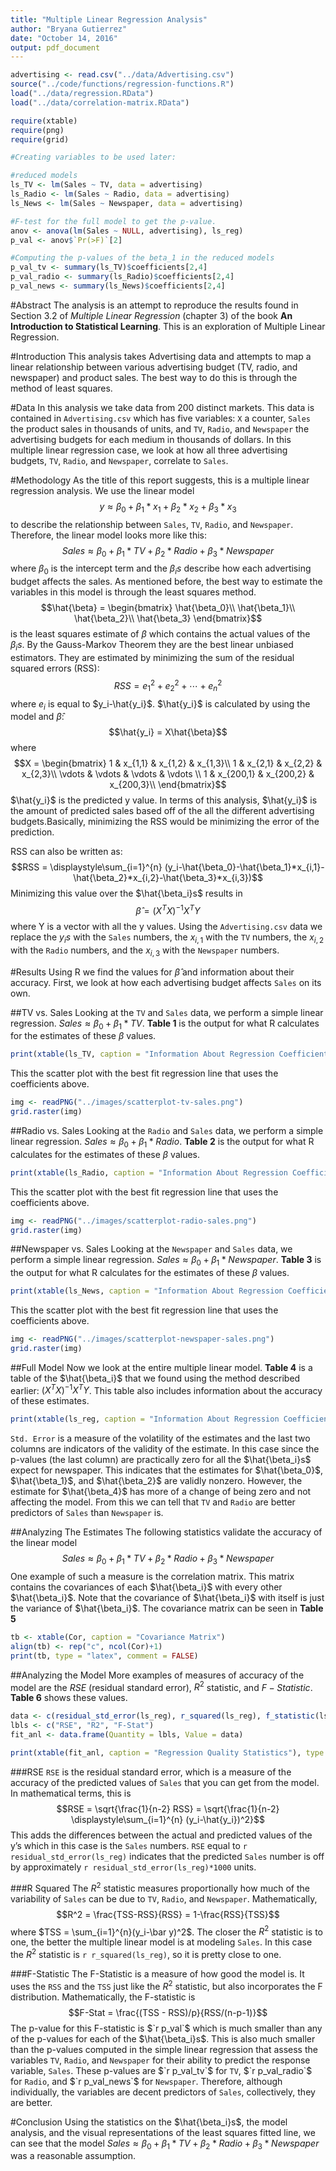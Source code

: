 ---
title: "Multiple Linear Regression Analysis"
author: "Bryana Gutierrez"
date: "October 14, 2016"
output: pdf_document
---

```{r, echo=FALSE, include = FALSE}
advertising <- read.csv("../data/Advertising.csv")
source("../code/functions/regression-functions.R")
load("../data/regression.RData")
load("../data/correlation-matrix.RData")

require(xtable)
require(png)
require(grid)

#Creating variables to be used later: 

#reduced models
ls_TV <- lm(Sales ~ TV, data = advertising)
ls_Radio <- lm(Sales ~ Radio, data = advertising)
ls_News <- lm(Sales ~ Newspaper, data = advertising)

#F-test for the full model to get the p-value.
anov <- anova(lm(Sales ~ NULL, advertising), ls_reg)
p_val <- anov$`Pr(>F)`[2]

#Computing the p-values of the beta_1 in the reduced models
p_val_tv <- summary(ls_TV)$coefficients[2,4]
p_val_radio <- summary(ls_Radio)$coefficients[2,4]
p_val_news <- summary(ls_News)$coefficients[2,4]
```
#Abstract 
The analysis is an attempt to reproduce the results found in Section 3.2 of *Multiple Linear Regression* (chapter 3) of the book **An Introduction to Statistical Learning**. This is an exploration of Multiple Linear Regression. 

#Introduction
This analysis takes Advertising data and attempts to map a linear relationship between various advertising budget (TV, radio, and newspaper) and product sales. The best way to do this is through the method of least squares. 

#Data
In this analysis we take data from 200 distinct markets. This data is contained in `Advertising.csv` which has five variables: `X` a counter, `Sales` the product sales in thousands of units, and `TV`, `Radio`, and `Newspaper` the advertising budgets for each medium in thousands of dollars. In this multiple linear regression case, we look at how all three advertising budgets, `TV`, `Radio`, and `Newspaper`, correlate to `Sales`. 

#Methodology 
As the title of this report suggests, this is a multiple linear regression analysis. We use the linear model $$y \approx \beta_0 + \beta_1*x_1 + \beta_2*x_2 + \beta_3*x_3$$ to describe the relationship between `Sales`, `TV`, `Radio`, and `Newspaper`. Therefore, the linear model looks more like this: $$Sales \approx \beta_0 + \beta_1*TV + \beta_2*Radio + \beta_3*Newspaper$$ where $\beta_0$ is the intercept term and the $\beta_is$ describe how each advertising budget affects the sales. As mentioned before, the best way to estimate the variables in this model is through the least squares method. 
$$\hat{\beta} = \begin{bmatrix}
\hat{\beta_0}\\
\hat{\beta_1}\\
\hat{\beta_2}\\
\hat{\beta_3}
\end{bmatrix}$$
is the least squares estimate of $\beta$ which contains the actual values of the $\beta_is$. By the Gauss-Markov Theorem they are the best linear unbiased estimators. They are estimated by minimizing the sum of the residual squared errors (RSS): $$RSS = e^2_1+e^2_2+ \cdots +e^2_n$$ where $e_i$ is equal to $y_i-\hat{y_i}$.  $\hat{y_i}$ is calculated by using the model and $\hat{\beta}$: $$\hat{y_i} = X\hat{\beta}$$ where $$X = \begin{bmatrix}
1 & x_{1,1} & x_{1,2} & x_{1,3}\\
1 & x_{2,1} & x_{2,2} & x_{2,3}\\
\vdots & \vdots & \vdots & \vdots \\
1 & x_{200,1} & x_{200,2} & x_{200,3}\\
\end{bmatrix}$$
$\hat{y_i}$ is the predicted y value. In terms of this analysis, $\hat{y_i}$ is the amount of predicted sales based off of the all the different advertising budgets.Basically, minimizing the RSS would be minimizing the error of the prediction. 

RSS can also be written as: $$RSS = \displaystyle\sum_{i=1}^{n} (y_i-\hat{\beta_0}-\hat{\beta_1}*x_{i,1}-\hat{\beta_2}*x_{i,2}-\hat{\beta_3}*x_{i,3})$$ Minimizing this value over the $\hat{\beta_i}s$ results in $$\hat{\beta} = (X^TX)^{-1}X^TY$$ where Y is a vector with all the y values. Using the `Advertising.csv` data we replace the $y_is$ with the `Sales` numbers, the $x_{i,1}$ with the `TV` numbers, the $x_{i,2}$ with the `Radio` numbers, and the $x_{i,3}$ with the `Newspaper` numbers. 

#Results 
Using R we find the values for $\hat{\beta}$ and information about their accuracy. First, we look at how each advertising budget affects `Sales` on its own. 

##TV  vs. Sales 
Looking at the `TV` and `Sales` data, we perform a simple linear regression. $Sales \approx \beta_0 + \beta_1*TV$. **Table 1** is the output for what R calculates for the estimates of these $\beta$ values.

```{r, results = "asis", echo = FALSE}
print(xtable(ls_TV, caption = "Information About Regression Coefficients in a Reduced Model"), type = "latex", comment = FALSE)
```
This the scatter plot with the best fit regression line that uses the coefficients above.

```{r fig.width = 5, fig.height = 3, fig.align = "center", echo = FALSE}
img <- readPNG("../images/scatterplot-tv-sales.png")
grid.raster(img)
```

##Radio  vs. Sales 
Looking at the `Radio` and `Sales` data, we perform a simple linear regression. $Sales \approx \beta_0 + \beta_1*Radio$. **Table 2** is the output for what R calculates for the estimates of these $\beta$ values.

```{r, results = "asis", echo = FALSE}
print(xtable(ls_Radio, caption = "Information About Regression Coefficients in a Reduced Model"), type = "latex", comment = FALSE)
```
This the scatter plot with the best fit regression line that uses the coefficients above.

```{r fig.width = 5, fig.height = 3, fig.align = "center", echo = FALSE}
img <- readPNG("../images/scatterplot-radio-sales.png")
grid.raster(img)
```

##Newspaper  vs. Sales 
Looking at the `Newspaper` and `Sales` data, we perform a simple linear regression. $Sales \approx \beta_0 + \beta_1*Newspaper$. **Table 3** is the output for what R calculates for the estimates of these $\beta$ values.

```{r, results = "asis", echo = FALSE}
print(xtable(ls_News, caption = "Information About Regression Coefficients in a Reduced Model"), type = "latex", comment = FALSE)
```
This the scatter plot with the best fit regression line that uses the coefficients above.

```{r fig.width = 5, fig.height = 3, fig.align = "center", echo = FALSE}
img <- readPNG("../images/scatterplot-newspaper-sales.png")
grid.raster(img)
```

##Full Model
Now we look at the entire multiple linear model. **Table 4** is a table of the $\hat{\beta_i}$ that we found using the method described earlier: $(X^TX)^{-1}X^TY$. This table also includes information about the accuracy of these estimates. 

```{r, results = "asis", echo = FALSE}
print(xtable(ls_reg, caption = "Information About Regression Coefficients in the Full Model"), type = "latex", comment = FALSE)
```
`Std. Error` is a measure of the volatility of the estimates and the last two columns are indicators of the validity of the estimate. In this case since the p-values (the last column) are practically zero for all the $\hat{\beta_i}s$ expect for newspaper. This indicates that the estimates for $\hat{\beta_0}$, $\hat{\beta_1}$, and $\hat{\beta_2}$ are validly nonzero. However, the estimate for $\hat{\beta_4}$ has more of a change of being zero and not affecting the model. From this we can tell that `TV` and `Radio` are better predictors of `Sales` than `Newspaper` is. 

##Analyzing The Estimates
The following statistics validate the accuracy of the linear model $$Sales \approx \beta_0 + \beta_1*TV + \beta_2*Radio + \beta_3*Newspaper$$ One example of such a measure is the correlation matrix. This matrix contains the covariances of each $\hat{\beta_i}$ with every other $\hat{\beta_i}$. Note that the covariance of $\hat{\beta_i}$ with itself is just the variance of $\hat{\beta_i}$. The covariance matrix can be seen in **Table 5**

```{r, results = "asis", echo = FALSE}
tb <- xtable(Cor, caption = "Covariance Matrix")
align(tb) <- rep("c", ncol(Cor)+1)
print(tb, type = "latex", comment = FALSE)
```

##Analyzing the Model
More examples of measures of accuracy of the model are the $RSE$ (residual standard error), $R^2$ statistic, and $F-Statistic$. **Table 6** shows these values. 
```{r, results = "asis", echo = FALSE}
data <- c(residual_std_error(ls_reg), r_squared(ls_reg), f_statistic(ls_reg))
lbls <- c("RSE", "R2", "F-Stat")
fit_anl <- data.frame(Quantity = lbls, Value = data)

print(xtable(fit_anl, caption = "Regression Quality Statistics"), type = "latex", include.rownames = FALSE, comment = FALSE)
```
###RSE
`RSE` is the residual standard error, which is a measure of the accuracy of the predicted values of `Sales` that you can get from the model. In mathematical terms, this is $$RSE = \sqrt{\frac{1}{n-2} RSS} = \sqrt{\frac{1}{n-2} \displaystyle\sum_{i=1}^{n} (y_i-\hat{y_i})^2}$$ This adds the differences between the actual and predicted values of the y's which in this case is the `Sales` numbers. `RSE` equal to `r residual_std_error(ls_reg)` indicates that the predicted `Sales` number is off by approximately `r residual_std_error(ls_reg)*1000` units.

###R Squared
The $R^2$ statistic measures proportionally how much of the variability of `Sales` can be due to `TV`, `Radio`, and `Newspaper`. Mathematically, $$R^2 = \frac{TSS-RSS}{RSS} = 1-\frac{RSS}{TSS}$$ where $TSS = \sum_{i=1}^{n}(y_i-\bar y)^2$. The closer the $R^2$ statistic is to one, the better the multiple linear model is at modeling `Sales`. In this case the $R^2$ statistic is `r r_squared(ls_reg)`, so it is pretty close to one. 

###F-Statistic
The F-Statistic is a measure of how good the model is. It uses the `RSS` and the `TSS` just like the $R^2$ statistic, but also incorporates the F distribution. Mathematically, the F-statistic is $$F-Stat = \frac{(TSS - RSS)/p}{RSS/(n-p-1)}$$ The p-value for this F-statistic is $`r p_val`$ which is much smaller than any of the p-values for each of the $\hat{\beta_i}s$. This is also much smaller than the p-values computed in the simple linear regression that assess the variables `TV`, `Radio`, and `Newspaper` for their ability to predict the response variable, `Sales`. These p-values are $`r p_val_tv`$ for `TV`, $`r p_val_radio`$ for `Radio`, and $`r p_val_news`$ for `Newspaper`. Therefore, although individually, the variables are decent predictors of `Sales`, collectively, they are better. 

#Conclusion
Using the statistics on the $\hat{\beta_i}s$, the model analysis, and the visual representations of the least squares fitted line, we can see that the model $Sales \approx \beta_0 + \beta_1*TV + \beta_2*Radio +\beta_3*Newspaper$ was a reasonable assumption. 